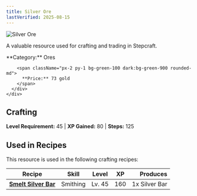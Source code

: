 ```yaml
---
title: Silver Ore
lastVerified: 2025-08-15
---
```


<div className="flex items-start gap-6 mb-8">
  <div className="flex-shrink-0">
    <img src="/assets/resources/mining/silver_ore.png" alt="Silver Ore" className="w-24 h-24 border rounded-lg" />
  </div>
  <div className="flex-1">
    <div className="space-y-2">
      <p className="text-lg text-muted-foreground">A valuable resource used for crafting and trading in Stepcraft.</p>
      <div className="flex flex-wrap gap-4 text-sm">
        <span className="px-2 py-1 bg-blue-100 dark:bg-blue-900 rounded-md">
          **Category:** Ores
        </span>
        
        <span className="px-2 py-1 bg-green-100 dark:bg-green-900 rounded-md">
          **Price:** 73 gold
        </span>
      </div>
    </div>
  </div>
</div>

## Crafting
**Level Requirement:** 45 | **XP Gained:** 80 | **Steps:** 125



## Used in Recipes

This resource is used in the following crafting recipes:

| Recipe | Skill | Level | XP | Produces |
|--------|-------|-------|----|---------:|
| **[Smelt Silver Bar](/docs/resources/individual/silver_bar)** | Smithing | Lv. 45 | 160 | 1x Silver Bar |
